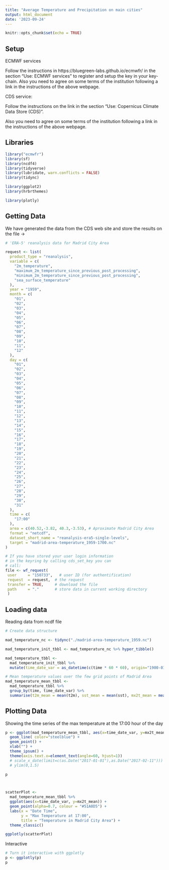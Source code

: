 ```yaml
---
title: "Average Temperature and Precipitation on main cities"
output: html_document
date: '2023-09-24'
---
```


```r
knitr::opts_chunk$set(echo = TRUE)
```

## Setup 

ECMWF services

Follow the instructions in https://bluegreen-labs.github.io/ecmwfr/  in the section "Use: ECMWF services" to register and setup the key in your key-chain.
Also you need to agree on some terms of the institution following a link in the instructions of the above webpage.

CDS service:

Follow the instructions on the link in the section "Use: Copernicus Climate Data Store (CDS)".

Also you need to agree on some terms of the institution following a link in the instructions of the above webpage.

## Libraries

```r

library("ecmwfr")
library(sf)
library(ncdf4)
library(tidyverse)
library(lubridate, warn.conflicts = FALSE)
library(tidync)

library(ggplot2)
library(hrbrthemes)

library(plotly)

```

## Getting Data

We have generated the data from the CDS web site and store the results on the file -> 

```r

# 'ERA-5' reanalysis data for Madrid City Area

request <- list(
  product_type = "reanalysis",
  variable = c(
    "2m_temperature",
    "maximum_2m_temperature_since_previous_post_processing",
    "minimum_2m_temperature_since_previous_post_processing",
    "sea_surface_temperature"
  ),
  year = "1959",
  month = c(
    "01",
    "02",
    "03",
    "04",
    "05",
    "06",
    "07",
    "08",
    "09",
    "10",
    "11",
    "12"
  ),
  day = c(
    "01",
    "02",
    "03",
    "04",
    "05",
    "06",
    "07",
    "08",
    "09",
    "10",
    "11",
    "12",
    "13",
    "14",
    "15",
    "16",
    "17",
    "18",
    "19",
    "20",
    "21",
    "22",
    "23",
    "24",
    "25",
    "26",
    "27",
    "28",
    "29",
    "30",
    "31"
  ),
  time = c(
    "17:00"
  ),
  area = c(40.52,-3.82, 40.3,-3.53), # Aproximate Madrid City Area
  format = "netcdf",
  dataset_short_name = "reanalysis-era5-single-levels",
  target = "madrid-area-temperature_1959-1700.nc"
)

# If you have stored your user login information
# in the keyring by calling cds_set_key you can
# call:
file <- wf_request(
 user     = "150733",   # user ID (for authentification)
 request  = request,  # the request
 transfer = TRUE,     # download the file
 path     = "."       # store data in current working directory
 )

```

## Loading data

Reading data from ncdf file

```r

# Create data structure

mad_temperature_nc <- tidync("./madrid-area-temperature_1959.nc")

mad_temperature_init_tbbl <- mad_temperature_nc %>% hyper_tibble()

mad_temperature_tbbl <- 
  mad_temperature_init_tbbl %>%
  mutate(time_date_var = as_datetime(c(time * 60 * 60), origin="1900-01-01"))

# Mean temperature values over the few grid points of Madrid Area
mad_temperature_mean_tbbl <- 
  mad_temperature_tbbl %>%
  group_by(time, time_date_var) %>%
  summarise(t2m_mean = mean(t2m), sst_mean = mean(sst), mx2t_mean = mean(mx2t), mn2t_mean = mean(mn2t), n = n())

```


## Plotting Data

Showing the time series of the max temperature at the 17:00 hour of the day

```r

p <- ggplot(mad_temperature_mean_tbbl, aes(x=time_date_var, y=mx2t_mean)) +
  geom_line( color="steelblue") + 
  geom_point() +
  xlab("") +
  theme_ipsum() +
  theme(axis.text.x=element_text(angle=60, hjust=1))
  # scale_x_date(limit=c(as.Date("2017-01-01"),as.Date("2017-02-11"))) +
  # ylim(0,1.5)

p



scatterPlot <- 
  mad_temperature_mean_tbbl %>% 
  ggplot(aes(x=time_date_var, y=mx2t_mean)) + 
  geom_point(alpha=0.7, colour = "#51A0D5") + 
  labs(x = "Date Time", 
       y = "Max Temperature at 17:00",
       title = "Temperature in Madrid City Area") +
  theme_classic()

ggplotly(scatterPlot)
```
Interactive


```r

# Turn it interactive with ggplotly
p <- ggplotly(p)
p

```



